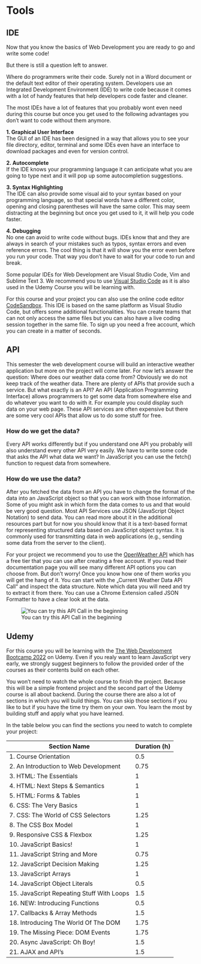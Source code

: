 # Tools

## IDE

Now that you know the basics of Web Development you are ready to go and write some code!

But there is still a question left to answer.

Where do programmers write their code. Surely not in a Word document or the default text editor of their operating system. Developers use an Integrated Development Environment (IDE) to write code because it comes with a lot of handy features that help developers code faster and cleaner.

The most IDEs have a lot of features that you probably wont even need during this course but once you get used to the following advantages you don't want to code without them anymore.

**1. Graphical User Interface**  
The GUI of an IDE has been designed in a way that allows you to see your file directory, editor, terminal and some IDEs even have an interface to download packages and even for version control.

**2. Autocomplete**  
If the IDE knows your programming language it can anticipate what you are going to type next and it will pop up some autocompletion suggestions.

**3. Syntax Highlighting**  
The IDE can also provide some visual aid to your syntax based on your programming language, so that special words have a different color, opening and closing parentheses will have the same color. This may seem distracting at the beginning but once you get used to it, it will help you code faster.

**4. Debugging**  
No one can avoid to write code without bugs. IDEs know that and they are always in search of your mistakes such as typos, syntax errors and even reference errors. The cool thing is that it will show you the error even before you run your code. That way you don't have to wait for your code to run and break.

Some popular IDEs for Web Development are Visual Studio Code, Vim and Sublime Text 3. We recommend you to use [Visual Studio Code](https://code.visualstudio.com/) as it is also used in the Udemy Course you will be learning with.

For this course and your project you can also use the online code editor [CodeSandbox](https://codesandbox.io/). This IDE is based on the same platform as Visual Studio Code, but offers some additional functionalities. You can create teams that can not only access the same files but you can also have a live coding session together in the same file. To sign up you need a free account, which you can create in a matter of seconds.

## API

This semester the web development course will build an interactive weather application but more on the project will come later. For now let's answer the question: Where does our weather data come from? Obviously we do not keep track of the weather data. There are plenty of APIs that provide such a service. But what exactly is an API? An API (Application Programming Interface) allows programmers to get some data from somewhere else and do whatever you want to do with it. For example you could display such data on your web page. These API services are often expensive but there are some very cool APIs that allow us to do some stuff for free.

### How do we get the data? {-}
Every API works differently but if you understand one API you probably will also understand every other API very easily. We have to write some code that asks the API what data we want? In JavaScript you can use the fetch() function to request data from somewhere.

### How do we use the data? {-}
After you fetched the data from an API you have to change the format of the data into an JavaScript object so that you can work with those information. Some of you might ask in which form the data comes to us and that would be very good question. Most API Services use JSON (JavaScript Object Notation) to send data. You can read more about it in the additional resources part but for now you should know that it is a text-based format for representing structured data based on JavaScript object syntax. It is commonly used for transmitting data in web applications (e.g., sending some data from the server to the client). 

For your project we recommend you to use the [OpenWeather API](https://openweathermap.org/api) which has a free tier that you can use after creating a free account. If you read their documentation page you will see many different API options you can choose from. But don't worry! Once you know how one of them works you will get the hang of it. You can start with the „Current Weather Data API Call“ and inspect the data structure. Note which data you will need and try to extract it from there. You can use a Chrome Extension called JSON Formatter to have a clear look at the data.

![You can try this API Call in the beginning](assets/API-Call.png)

## Udemy

For this course you will be learning with the [The Web Development Bootcamp 2022](https://www.udemy.com/course/the-web-developer-bootcamp/) on Udemy. Even if you realy want to learn JavaScript very early, we strongly suggest beginners to follow the provided order of the courses as their contents build on each other.

You won't need to watch the whole course to finish the project. Because this will be a simple frontend project and the second part of the Udemy course is all about backend. During the course there are also a lot of sections in which you will build things. You can skip those sections if you like to but if you have the time try them on your own. You learn the most by building stuff and apply what you have learned.

In the table below you can find the sections you need to watch to complete your project:

| Section Name                              | Duration (h) |
|-------------------------------------------|--------------|
|1. Course Orientation                      | 0.5 |
| 2. An Introduction to Web Development     | 0.75 |
| 3. HTML: The Essentials                   | 1 |
| 4. HTML: Next Steps & Semantics           | 1 |
| 5. HTML: Forms & Tables                   | 1 |
| 6. CSS: The Very Basics                   | 1 |
| 7. CSS: The World of CSS Selectors        | 1.25 |
| 8. The CSS Box Model                      | 1 |
| 9. Responsive CSS & Flexbox               | 1.25 |
| 10. JavaScript Basics!                    | 1 |
| 11. JavaScript String and More            | 0.75 |
| 12. JavaScript Decision Making            | 1.25 |
| 13. JavaScript Arrays                     | 1 |
| 14. JavaScript Object Literals            | 0.5 |
| 15. JavaScript Repeating Stuff With Loops | 1.5 |
| 16. NEW: Introducing Functions            | 0.5 |
| 17. Callbacks & Array Methods             | 1.5 |
| 18. Introducing The World Of The DOM      | 1.75 |
| 19. The Missing Piece: DOM Events         | 1.75 |
| 20. Async JavaScript: Oh Boy!             | 1.5 |
| 21. AJAX and API's                        | 1.5 |